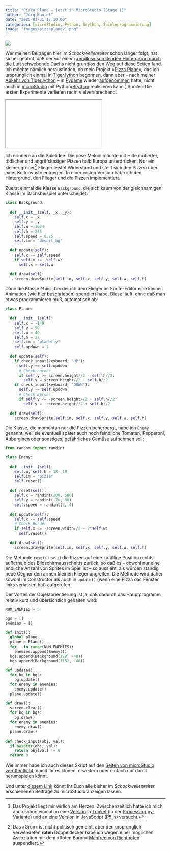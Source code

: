 ```yaml
---
title: "Pizza Plane – jetzt in MicroStudio (Stage 1)"
author: "Jörg Kantel"
date: "2025-03-31 17:10:00"
categories: [microStudio, Python, Brython, Spieleprogrammierung]
image: "images/pizzaplanev1.png"
---
```


[![](images/pizzaplanev1-b.jpg)](https://www.flickr.com/photos/schockwellenreiter/54412341755/)

Wer meinen Beiträgen hier im *Schockwellenreiter* schon länger folgt, hat sicher geahnt, daß der vor einem [»endlos« scrollenden Hintergrund durch die Luft schwebende Dachs](https://kantel.github.io/posts/2025032501_seamless_scrolling_desert/) nicht grundlos den Weg auf diese Seiten fand. Ich möchte nämlich herausfinden, ob mein Projekt »[Pizza Plane](http://blog.schockwellenreiter.de/2022/10/2022101502.html)«, das ich ursprünglich einmal in [TigerJython](http://cognitiones.kantel-chaos-team.de/programmierung/python/tigerjython.html) begonnen, dann aber -- nach meiner [Abkehr von TigerJython](http://blog.schockwellenreiter.de/2022/10/2022103001.html) -- in [Pygame](http://cognitiones.kantel-chaos-team.de/multimedia/spieleprogrammierung/pygame.html) wieder [aufgenommen](https://kantel.github.io/posts/2023010102_pizzaplane4/) hatte, nicht auch in [microStudio](http://cognitiones.kantel-chaos-team.de/multimedia/spieleprogrammierung/microstudio.html) mit Python/[Brython](http://cognitiones.kantel-chaos-team.de/programmierung/python/brython.html) realisieren kann.[^1] Spoiler: Die ersten Experimente verliefen recht vielversprechend.

[^1]: Das Projekt liegt mir wirlich am Herzen. Zwischenzeitlich hatte ich mich auch schon einmal an eine [Version](https://kantel.github.io/posts/2023032602_pizza_plane_with_pizzas/) in [Trinket](http://cognitiones.kantel-chaos-team.de/programmierung/python/trinket.html) (in der [Processing.py-Variante](https://kantel.github.io/posts/2023021601_my_first_trinket/)) und an eine [Version in JavaScript](https://kantel.github.io/posts/2024012902_pizzaplane_3/) ([P5.js](http://cognitiones.kantel-chaos-team.de/programmierung/creativecoding/processing/p5js.html)) versucht.

<iframe src="pizzaplanev1/index.html" class="if16_9" name="Pzza Plane (v1)"></iframe>

Ich erinnere an die Spielidee: Die pöse Meloni möchte mit Hilfe mutierter, tödlicher und angriffslustiger Pizzen halb Europa unterdrücken. Nur ein kleiner grüner[^2] Flieger leistet Widerstand und stellt sich den Pizzen über einer Kulturwüste entgegen. In einer ersten Version habe ich den Hintergrund, den Flieger und die Pizzen implementiert.

[^2]: Das »Grün« ist nicht politisch gemeint, aber den ursprünglich verwendeten **roten** Doppeldecker habe ich wegen einer möglichen Assoziation mir dem »Roten Baron« [Manfred von Richthofen](https://de.wikipedia.org/wiki/Manfred_von_Richthofen) suspendiert.

Zuerst einmal die Klasse `Background`, die sich kaum von der gleichnamigen Klasse im Dachsbeispiel unterscheidet:

~~~python
class Background:
  
  def __init__(self, _x, _y):
    self.x = _x
    self.y = _y
    self.w = 1024
    self.h = 285
    self.speed = 0.25
    self.im = "desert_bg"
    
  def update(self):
    self.x -= self.speed
    if self.x <= -self.w:
      self.x = self.w
      
  def draw(self):
    screen.drawSprite(self.im, self.x, self.y, self.w, self.h)
~~~

Dann die Klasse `Plane`, bei der ich dem Flieger im Sprite-Editor eine kleine Animation (wie [hier beschrieben](https://kantel.github.io/posts/2025032401_microstudio_anim_sprites/)) spendiert habe. Diese läuft, ohne daß man etwas programmieren muß, automatisch ab:

~~~python
class Plane:
  
  def __init__(self):
    self.x = -140
    self.y = 50
    self.w = 40
    self.h = 27
    self.im = "planefly"
    self.updown = 2
    
  def update(self):
    if check_input(keyboard, "UP"):
      self.y += self.updown
      # Check border
      if self.y >= screen.height//2 - self.h//2:
        self.y = screen.height//2 - self.h//2
    if check_input(keyboard, "DOWN"):
      self.y -= self.updown
      # Check Border
      if self.y <= -screen.height//2 + self.h//2:
        self.y = -screen.height//2 + self.h//2
    
  def draw(self):
    screen.drawSprite(self.im, self.x, self.y, self.w, self.h)
~~~

Die Klasse, die momentan nur die Pizzen beherbergt, habe ich `Enemy` genannt, weil sie eventuell später auch noch feindliche Tomaten, Pepperoni, Auberginen oder sonstiges, gefährliches Gemüse aufnehmen soll:

~~~python
from random import randint

class Enemy:
  
  def __init__(self):
    self.w, self.h = 18, 18
    self.im = "pizza"
    self.reset()
    
  def reset(self):
    self.x = randint(200, 500)
    self.y = randint(-70, 80)
    self.speed = randint(2, 4)
    
  def update(self):
    self.x -= self.speed
    # Check Border
    if self.x <= -screen.width//2 - 2*self.w:
      self.reset()
      
  def draw(self):
    screen.drawSprite(self.im, self.x, self.y, self.w, self.h)
~~~

Die Methode `reset()` setzt die Pizzen auf eine zufällige Position rechts außerhalb des Bildschirmausschnitts zurück, so daß es -- obwohl nur eine endliche Anzahl von Sprites im Spiel ist -- so aussieht, als würden ständig neue Gegner den armen kleinen Flieger angreifen. Die Methode wird daher sowohl im Constructor als auch in `update()` (wenn eine Pizza das Fenster links verlassen hat) aufgerufen.

Der Vorteil der Objektorientierung ist ja, daß dadurch das Hauptprogramm relativ kurz und übersichtlich gehalten wird:

~~~python
NUM_ENEMIES = 5

bgs = []
enemies = []

def init():
  global plane
  plane = Plane()
  for _ in range(NUM_ENEMIES):
    enemies.append(Enemy())
  bgs.append(Background(128, -40))
  bgs.append(Background(1152, -40))

def update():
  for bg in bgs:
    bg.update()
  for enemy in enemies:
    enemy.update()
  plane.update()

def draw():
  screen.clear()
  for bg in bgs:
    bg.draw()
  for enemy in enemies:
    enemy.draw()
  plane.draw()
  
def check_input(obj, val):
  if hasattr(obj, val):
    return obj[val] != 0
  return 0
~~~

Wie immer habe ich auch dieses Skript auf den [Seiten von microStudio veröffentlicht](https://microstudio.io/i/kantel/pizzaplanev1/), damit Ihr es klonen, erweitern oder einfach nur damit herumspielen könnt.

Und unter [diesem Link](https://kantel.github.io/#category=microStudio) könnt Ihr Euch alle bisher im *Schockwellenreiter* erschienenen Beiträge zu microStudio anzeigen lassen.